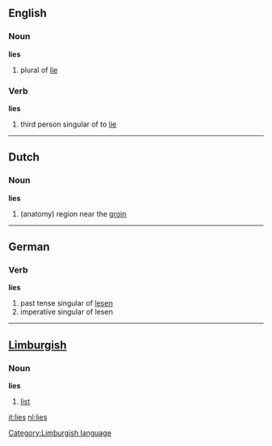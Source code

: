 {{see|Lies}}
==English==

===Noun===
'''lies''' {{p}}
# plural of [[lie]]

===Verb===
'''lies'''
# third person singular of to [[lie]]

----

==Dutch==
===Noun===
'''lies''' {{f}}
# (anatomy) region near the [[groin]] 
----

==German==
===Verb===
'''lies'''
# past tense singular of [[lesen]]
# imperative singular of lesen

----

==[[w:Limburgish language|Limburgish]]==
===Noun===
'''lies'''
# [[list]]

[[Category:Limburgish language]]

[[it:lies]]
[[nl:lies]]
